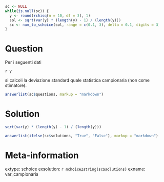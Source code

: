 ```r
sc <- NULL
while(is.null(sc)) {
  y <- round(rchisq(n = 10, df = 3), 1)
  sol <- sqrt(var(y) * (length(y) - 1) / (length(y)))
  sc <- num_to_schoice(sol, range = c(0.1, 3), delta = 0.1, digits = 3)
}
```

Question
========
Per i seguenti dati

`r y`

si calcoli la deviazione standard quale statistica campionaria (non come stimatore).

```r
answerlist(sc$questions, markup = "markdown")
```

Solution
========

```r
sqrt(var(y) * (length(y) - 1) / (length(y)))
```

```r
answerlist(ifelse(sc$solutions, "True", "False"), markup = "markdown")
```

Meta-information
================
extype: schoice
exsolution: `r mchoice2string(sc$solutions)`
exname: var_campionaria

